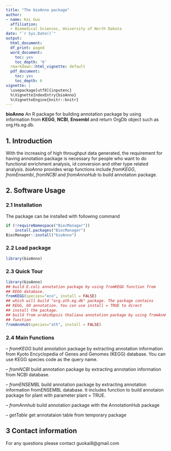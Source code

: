 ```yaml
---
title: "The bioAnno package"
author:
- name: Kai Guo
  affiliation:
  - Biomedical Sciences, University of North Dakota
date: "`r Sys.Date()`"
output:
  html_document:
  df_print: paged
  word_document:
    toc: yes
    toc_depth: '6'
  rmarkdown::html_vignette: default
  pdf_document:
    toc: yes
    toc_depth: 6
vignette: |
  \usepackage[utf8]{inputenc}
  %\VignetteIndexEntry{bioAnno}
  %\VignetteEngine{knitr::knitr}
---
```

__bioAnno__ An R package for building annotation package by using
information from __KEGG__, __NCBI__, __Ensembl__ and return OrgDb object
such as org.Hs.eg.db.   

## 1. Introduction

With the increasing of high throughput data generated, the requirement for
having annotation package is necessary for people who want to do functional 
enrichment analysis, id conversion and other type related analysis.
_bioAnno_ provides wrap functions include _fromKEGG_, _fromEnsembl_, 
_fromNCBI_ and _fromAnnoHub_ to build annotation package. 


## 2. Software Usage
### 2.1 Installation
The package can be installed with following command 
``` r
if (!requireNamespace("BiocManager"))
    install.packages("BiocManager")
BiocManager::install("bioAnno")
```
### 2.2 Load package 
```r
library(bioAnno)

```

### 2.3 Quick Tour
``` r
library(bioAnno)
## build E.coli annotation package by using fromKEGG function from
## KEGG database.
fromKEGG(species="eco", install = FALSE)
## which will build "org.ath.eg.db" package. The package contains
## KEGG, GO annotation. You can use install = TRUE to direct 
## install the package. 
## build from arabidopsis thaliana annotation package by using fromAnnHub 
## function
fromAnnHub(species="ath", install = FALSE)
```
### 2.4 Main Functions
--  _fromKEGG_ build annotation package by extracting annotation information 
    from Kyoto Encyclopedia of Genes and Genomes (KEGG) database. 
    You can use KEGG species code as the query name.

-- _fromNCBI_ build annotation package by extracting annotation information from
    NCBI database.

-- _fromENSEMBL_ build annotation package by extracting annotation information 
    fromENSEMBL database. It includes function to build annotaion package for 
    plant with parameter plant = TRUE.  
    
-- _fromAnnhub_ build annotation package with the AnnotationHub package 

-- _getTable_ get annotataion table from temporary package

## 3 Contact information

For any questions please contact guokai8@gmail.com

